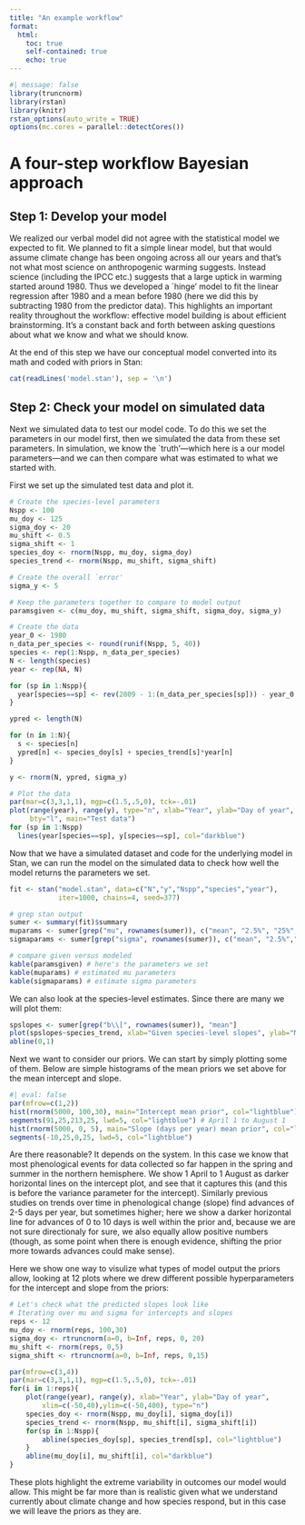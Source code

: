 ```yaml
---
title: "An example workflow"
format:
  html:
    toc: true
    self-contained: true
    echo: true
---
```


```r
#| message: false
library(truncnorm)
library(rstan)
library(knitr)
rstan_options(auto_write = TRUE)
options(mc.cores = parallel::detectCores())
```


# A four-step workflow Bayesian approach

## Step 1:  Develop your model

We realized our verbal model did not agree with the statistical model we expected to fit. We planned to fit a simple linear model, but that would assume climate change has been ongoing across all our years and that's not what most science on anthropogenic warming suggests. Instead  science (including the IPCC etc.) suggests that a large uptick in warming started around 1980. Thus we developed a `hinge' model to fit the linear regression after 1980 and a mean before 1980 (here we did this by subtracting 1980 from the predictor data). 
This highlights an important reality throughout the workflow: effective model building is about efficient brainstorming. It's a constant back and forth between asking questions about what we know and what we should know.

At the end of this step we have our conceptual model converted into its math and coded with priors in Stan:

```r
cat(readLines('model.stan'), sep = '\n')
```

## Step 2: Check your model on simulated data

Next we simulated data to test our model code. To do this we set the parameters in our model first, then we simulated the data  from these set parameters. In simulation, we know the `truth'---which here is a our model parameters---and we can then compare what was estimated to what we started with.

First we set up the simulated test data and plot it.

```r
# Create the species-level parameters
Nspp <- 100
mu_doy <- 125
sigma_doy <- 20
mu_shift <- 0.5
sigma_shift <- 1
species_doy <- rnorm(Nspp, mu_doy, sigma_doy)
species_trend <- rnorm(Nspp, mu_shift, sigma_shift)

# Create the overall `error'
sigma_y <- 5

# Keep the parameters together to compare to model output
paramsgiven <- c(mu_doy, mu_shift, sigma_shift, sigma_doy, sigma_y)

# Create the data
year_0 <- 1980
n_data_per_species <- round(runif(Nspp, 5, 40))
species <- rep(1:Nspp, n_data_per_species)
N <- length(species)
year <- rep(NA, N)

for (sp in 1:Nspp){
  year[species==sp] <- rev(2009 - 1:(n_data_per_species[sp])) - year_0
}

ypred <- length(N)

for (n in 1:N){
  s <- species[n]
  ypred[n] <- species_doy[s] + species_trend[s]*year[n]
}

y <- rnorm(N, ypred, sigma_y)

# Plot the data
par(mar=c(3,3,1,1), mgp=c(1.5,.5,0), tck=-.01)
plot(range(year), range(y), type="n", xlab="Year", ylab="Day of year",
     bty="l", main="Test data")
for (sp in 1:Nspp)
  lines(year[species==sp], y[species==sp], col="darkblue")
```

Now that we have a simulated dataset and code for the underlying model in Stan, we can run the model on the simulated data to check how well the model returns the parameters we set.

```r
fit <- stan("model.stan", data=c("N","y","Nspp","species","year"), 
            iter=1000, chains=4, seed=377)

# grep stan output
sumer <- summary(fit)$summary
muparams <- sumer[grep("mu", rownames(sumer)), c("mean", "2.5%", "25%", "50%", "75%", "97.5%")]
sigmaparams <- sumer[grep("sigma", rownames(sumer)), c("mean", "2.5%","25%", "50%", "75%", "97.5%")]

# compare given versus modeled
kable(paramsgiven) # here's the parameters we set
kable(muparams) # estimated mu parameters
kable(sigmaparams) # estimate sigma parameters
```

We can also look at the species-level estimates. Since there are many we will plot them:

```r
spslopes <- sumer[grep("b\\[", rownames(sumer)), "mean"]
plot(spslopes~species_trend, xlab="Given species-level slopes", ylab="Modeled species-level slopes", col="darkblue")
abline(0,1)
```


Next we want to consider our priors. We can start by simply plotting some of them. Below are simple histograms of the mean priors we set above for the mean intercept and slope. 

```r
#| eval: false
par(mfrow=c(1,2))
hist(rnorm(5000, 100,30), main="Intercept mean prior", col="lightblue")
segments(91,25,213,25, lwd=5, col="lightblue") # April 1 to August 1
hist(rnorm(5000, 0, 5), main="Slope (days per year) mean prior", col="lightblue")
segments(-10,25,0,25, lwd=5, col="lightblue")
```


Are there reasonable? It depends on the system. In this case we know that most phenological events for data collected so far happen in the spring and summer in the northern hemisphere. We show 1 April to 1 August as darker horizontal lines on the intercept plot, and see that it captures this (and this is before the variance parameter for the intercept). Similarly previous studies on trends over time in phenological change (slope) find advances of 2-5 days per year, but sometimes higher; here we show a darker horizontal line for advances of 0 to 10 days is well within the prior and, because we are not sure directionaly for sure, we also equally allow positive numbers (though, as some point when there is enough evidence, shifting the prior more towards advances could make sense).

Here we show one way to visulize what types of model output the priors allow, looking at 12 plots where we drew different possible hyperparameters for the intercept and slope from the priors:

```r
# Let's check what the predicted slopes look like
# Iterating over mu and sigma for intercepts and slopes
reps <- 12
mu_doy <- rnorm(reps, 100,30)
sigma_doy <- rtruncnorm(a=0, b=Inf, reps, 0, 20)
mu_shift <- rnorm(reps, 0,5)
sigma_shift <- rtruncnorm(a=0, b=Inf, reps, 0,15)

par(mfrow=c(3,4))
par(mar=c(3,3,1,1), mgp=c(1.5,.5,0), tck=-.01)
for(i in 1:reps){
    plot(range(year), range(y), xlab="Year", ylab="Day of year",
        xlim=c(-50,40),ylim=c(-50,400), type="n")
    species_doy <- rnorm(Nspp, mu_doy[i], sigma_doy[i])
    species_trend <- rnorm(Nspp, mu_shift[i], sigma_shift[i])
    for(sp in 1:Nspp){
        abline(species_doy[sp], species_trend[sp], col="lightblue")
    }
    abline(mu_doy[i], mu_shift[i], col="darkblue")
}
```


These plots highlight the extreme variability in outcomes our model would allow. This might be far more than is realistic given what we understand currently about climate change and how species respond, but in this case we will leave the priors as they are. 
